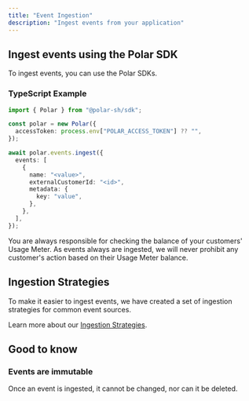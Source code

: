 ```yaml
---
title: "Event Ingestion"
description: "Ingest events from your application"
---
```



<Events />

## Ingest events using the Polar SDK

To ingest events, you can use the Polar SDKs.

### TypeScript Example

```typescript
import { Polar } from "@polar-sh/sdk";

const polar = new Polar({
  accessToken: process.env["POLAR_ACCESS_TOKEN"] ?? "",
});

await polar.events.ingest({
  events: [
    {
      name: "<value>",
      externalCustomerId: "<id>",
      metadata: {
        key: "value",
      },
    },
  ],
});
```

<Note>
  You are always responsible for checking the balance of your customers' Usage
  Meter. As events always are ingested, we will never prohibit any customer's
  action based on their Usage Meter balance.
</Note>

## Ingestion Strategies

To make it easier to ingest events, we have created a set of ingestion strategies for common event sources.

Learn more about our [Ingestion Strategies](/features/usage-based-billing/ingestion-strategies).

## Good to know

### Events are immutable

Once an event is ingested, it cannot be changed, nor can it be deleted.
